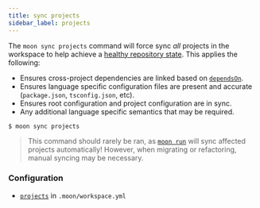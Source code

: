 ```yaml
---
title: sync projects
sidebar_label: projects
---
```



<VersionLabel version="1.8.0" header />

The `moon sync projects` command will force sync _all_ projects in the workspace to help achieve a
[healthy repository state](../../faq#what-should-be-considered-the-source-of-truth). This applies
the following:

- Ensures cross-project dependencies are linked based on
  [`dependsOn`](../../config/project#dependson).
- Ensures language specific configuration files are present and accurate (`package.json`,
  `tsconfig.json`, etc).
- Ensures root configuration and project configuration are in sync.
- Any additional language specific semantics that may be required.

```shell
$ moon sync projects
```

> This command should rarely be ran, as [`moon run`](../run) will sync affected projects
> automatically! However, when migrating or refactoring, manual syncing may be necessary.

### Configuration

- [`projects`](../../config/workspace#projects) in `.moon/workspace.yml`
